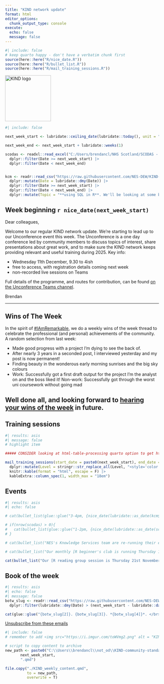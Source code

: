 ---
title: "KIND network update"
format: html
editor_options: 
  chunk_output_type: console
execute:
  echo: false
  message: false
---

```{r}
#| include: false
# keep quarto happy - don't have a verbatim chunk first
source(here::here("R/nice_date.R"))
source(here::here("R/bullet_list.R"))
source(here::here("R/mail_training_sessions.R"))

```

```{=html}
<img src="https://i.imgur.com/iJIRbhV.png" alt = "KIND logo" height="150">
```

```{r}
#| include: false

next_week_start <- lubridate::ceiling_date(lubridate::today(), unit = "week", week_start = 1)

next_week_end <- next_week_start + lubridate::weeks(1)

scodas <- readxl::read_excel("C:/Users/brendancl/NHS Scotland/SCODAS - SCODAS oversight group - SCODAS oversight group/Schedule/SCODAS Schedule and Future Topics.xlsx") |>
  dplyr::filter(Date >= next_week_start) |>
  dplyr::filter(Date < next_week_end)


kcm <- readr::read_csv("https://raw.githubusercontent.com/NES-DEW/KIND-community-standards/main/data/KIND_community_meetups.csv") |>
  dplyr::mutate(Date = lubridate::dmy(Date)) |>
  dplyr::filter(Date >= next_week_start) |>
  dplyr::filter(Date < next_week_end) |>
  dplyr::mutate(Topic = "**using SQL in R**. We'll be looking at some beginner-friendly ways of starting to use SQL databases as a tool for managing data in R")

```

## Week beginning `r nice_date(next_week_start)`

Dear colleagues, 

Welcome to our regular KIND network update. We're starting to lead up to our Unconference event this week. The Unconference is a one day conference led by community members to discuss topics of interest, share presentations about great work, and to make sure the KIND network keeps providing relevant and useful training during 2025. Key info:

- Wednesday 11th December, 9.30 to 4ish
- free to access, with registration details coming next week
- non-recorded live sessions on Teams

Full details of the programme, and routes for contribution, can be found [on the Unconference Teams channel](https://teams.microsoft.com/l/channel/19%3A841c83b753324873866f54b10b5ce380%40thread.tacv2/KIND%20Unconference%202024?groupId=106d08f3-9026-40e2-b3c7-87cd87304d58&tenantId=10efe0bd-a030-4bca-809c-b5e6745e499a).

Brendan

---

## Wins of The Week
In the spirit of [#IAmRemarkable](https://www.rmrkblty.org/iamremarkable), we do a weekly wins of the week thread to celebrate the professional (and personal) achievements of the community. A random selection from last week:

+ Made good progress with a project I'm dying to see the back of.
+ After nearly 3 years in a seconded post, I interviewed yesterday and my post is now permanent!
+ Finding beauty in the wonderous early morning sunrises and the big sky colours
+ Work: Successfully got a first draft output for the project I'm the analyst on and the boss liked it! Non-work: Successfully got through the worst uni coursework without going mad

Well done all, and looking forward to [hearing your wins of the week](https://forms.office.com/e/8DgpNP6rcK) in future.
---

## Training sessions
  
```{r}
#| results: asis
#| message: false
# highlight item

##### CONSIDER looking at html-table-processing quarto option to get html tables to behave

mail_training_sessions(start_date = paste0(next_week_start), end_date =   paste0(next_week_end)) |>
  dplyr::mutate(Level = stringr::str_replace_all(Level, "<style='color:red'>", "")) |>
  knitr::kable(format = "html", escape = F) |>
  kableExtra::column_spec(1, width_max = "18em")

```

## Events

```{r}
#| results: asis
#| echo: false

# cat(bullet_list(glue::glue("3-4pm, {nice_date(lubridate::as_date(kcm$Date))}. [All welcome at the Community Meetup - our regular Monday get-together/webinar/tech demo](https://teams.microsoft.com/l/meetup-join/19%3ab03b2fd777e440eaa255ba67569762b5%40thread.tacv2/1723028114046?context=%7b%22Tid%22%3a%2210efe0bd-a030-4bca-809c-b5e6745e499a%22%2c%22Oid%22%3a%225d92fd7e-56b9-4892-ab77-84ad75c260a0%22%7d). Full details and joining links via the [community meetup channel](https://teams.microsoft.com/l/channel/19%3Ab03b2fd777e440eaa255ba67569762b5%40thread.tacv2/Community%20meetups?groupId=106d08f3-9026-40e2-b3c7-87cd87304d58&tenantId=10efe0bd-a030-4bca-809c-b5e6745e499a). The theme this week is {kcm$Topic}. ")))

# if(nrow(scodas) > 0){
#   cat(bullet_list(glue::glue("1-2pm, {nice_date(lubridate::as_date(scodas$Date))}. The Scottish Community of Data Analysts is a community of practice for those working with data in territorial NHS Boards. Next week, the presenter will be [{scodas$Presenter} - {scodas$Topic}](https://teams.microsoft.com/l/meetup-join/19%3a109a603c446743308bff6588820372a9%40thread.tacv2/1671457631308?context=%7b%22Tid%22%3a%2210efe0bd-a030-4bca-809c-b5e6745e499a%22%2c%22Oid%22%3a%2284150c3d-baed-4515-8eee-8f13ed0d9650%22%7d).")))
# }

# cat(bullet_list("NES's Knowledge Services team are re-running their excellent and highly-regarded series of short events about research and publication next week. [Full details and registration links](https://forms.office.com/pages/responsepage.aspx?id=veDvEDCgykuAnLXmdF5JmmWL8edIO_5Cmgr6wY5txHZURFJFWDA5NFlKWk1CTVFORlAwTlNKUEs0NSQlQCN0PWcu&route=shorturl)"))

# cat(bullet_list("Our monthly [R beginner's club is running Thursday 14th November 3-4pm](https://eur01.safelinks.protection.outlook.com/ap/t-59584e83/?url=https%3A%2F%2Fteams.microsoft.com%2Fl%2Fmeetup-join%2F19%253ab03b2fd777e440eaa255ba67569762b5%2540thread.tacv2%2F1725260923641%3Fcontext%3D%257b%2522Tid%2522%253a%252210efe0bd-a030-4bca-809c-b5e6745e499a%2522%252c%2522Oid%2522%253a%25225d92fd7e-56b9-4892-ab77-84ad75c260a0%2522%257d&data=05%7C02%7Cbrendan.clarke2%40nhs.scot%7C934c89b524d343a846f608dccb1e163e%7C10efe0bda0304bca809cb5e6745e499a%7C0%7C0%7C638608577294901657%7CUnknown%7CTWFpbGZsb3d8eyJWIjoiMC4wLjAwMDAiLCJQIjoiV2luMzIiLCJBTiI6Ik1haWwiLCJXVCI6Mn0%3D%7C0%7C%7C%7C&sdata=a8NkAIelwuWbNW9aSQ74DujKcNzit%2BoH7XvY348RYHQ%3D&reserved=0). A group session for R beginners to review their code, get unstuck, and pick up some tips and tricks. More experienced R programmers are absolutely welcome too, but this session is focused on those new to (or returning to) R code. All welcome, especially if you're brand new to R or are coming from our R from Scratch course. "))

cat(bullet_list("Our [R reading group session is Thursday 21st November 3-4pm](https://teams.microsoft.com/l/meetup-join/19%3ab03b2fd777e440eaa255ba67569762b5%40thread.tacv2/1716881796537?context=%7b%22Tid%22%3a%2210efe0bd-a030-4bca-809c-b5e6745e499a%22%2c%22Oid%22%3a%225d92fd7e-56b9-4892-ab77-84ad75c260a0%22%7d). This session is aimed an an intermediate-level audience of R users, and the plan is to read [chapter 3 of Advanced R](https://adv-r.hadley.nz/vectors-chap.html) on vectors. All welcome!"))

```


## Book of the week

```{r}
#| results: asis
#| echo: false
#| message: false
botw_slug <- readr::read_csv("https://raw.githubusercontent.com/NES-DEW/KIND-community-standards/main/data/KIND_book_of_the_week.csv") |>
  dplyr::filter(lubridate::dmy(Date) > (next_week_start - lubridate::days(7)))

cat(glue::glue("{botw_slug[2]}. {botw_slug[3]}. *{botw_slug[4]}*. </br> ISBN {botw_slug[5]}, <a href='{botw_slug[6]}'>Worldcat</a>.</br></br> {botw_slug[8]}"))
```

[Unsubscribe from these emails](https://forms.office.com/r/t97cZDiw7y)

```{r}
#| include: false
# remember to add <img src="https://i.imgur.com/toWVmg2.png" alt = "KIND logo">

# script to copy content to archive
new_path <- paste0("C:\\Users\\brendancl\\not_od\\KIND-community-standards\\ml_archive\\KIND_weekly_update_",
       next_week_start,
       ".qmd")

file.copy("./KIND_weekly_content.qmd",
          to = new_path,
          overwrite = T)

```
